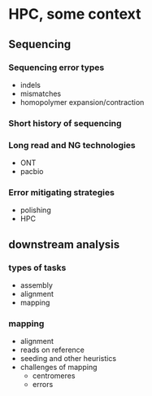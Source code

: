 # HPC, some context

## Sequencing
### Sequencing error types
 - indels
 - mismatches
 - homopolymer expansion/contraction

### Short history of sequencing
### Long read and NG technologies
  - ONT
  - pacbio

### Error mitigating strategies
 - polishing
 - HPC

## downstream analysis
### types of tasks
 - assembly 
 - alignment
 - mapping

### mapping 
 - alignment
 - reads on reference
 - seeding and other heuristics
 - challenges of mapping
   - centromeres
   - errors

